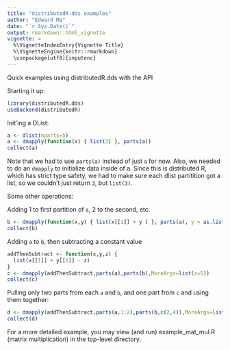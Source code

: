```yaml
---
title: "distributedR.dds examples"
author: "Edward Ma"
date: "`r Sys.Date()`"
output: rmarkdown::html_vignette
vignette: >
  %\VignetteIndexEntry{Vignette Title}
  %\VignetteEngine{knitr::rmarkdown}
  \usepackage[utf8]{inputenc}
---
```


Quick examples using distributedR.dds with the API

Starting it up:
```r
library(distributedR.dds)
useBackend(distributedR)
```

Init'ing a DList:
```r
a <- dlist(nparts=5)
a <- dmapply(function(x) { list(3) }, parts(a))
collect(a)
```

Note that we had to use `parts(a)` instead of just `a` for now. Also, we needed to do an `dmapply` to initialize data inside of a. Since this is distributed R, which has strict type safety, we had to make sure each dlist partitition got a list, so we couldn't just return `3`, but `list(3)`.

Some other operations:

Adding 1 to first partition of `a`, 2 to the second, etc.
```r
b <- dmapply(function(x,y) { list(x[[1]] + y ) }, parts(a), y = as.list(1:5))
collect(b)
```

Adding `a` to `b`, then subtracting a constant value
```r
addThenSubtract <- function(x,y,z) {
  list(x[[1]] + y[[1]] - z)
}
c <- dmapply(addThenSubtract,parts(a),parts(b),MoreArgs=list(z=5))
collect(c)
```

Pulling only two parts from each `a` and `b`, and one part from `c` and using them together:
```r
d <- dmapply(addThenSubtract,parts(a,1:2),parts(b,c(2,4)),MoreArgs=list(z=collect(c,1)[[1]]))
collect(d)
```

For a more detailed example, you may view (and run) example_mat_mul.R (matrix multiplication) in the top-level directory.
